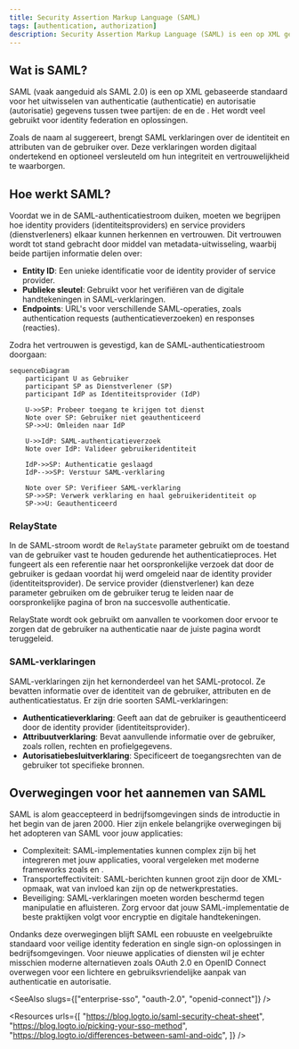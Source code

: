 ```yaml
---
title: Security Assertion Markup Language (SAML)
tags: [authentication, authorization]
description: Security Assertion Markup Language (SAML) is een op XML gebaseerd standaard voor het uitwisselen van authenticatie en autorisatiegegevens tussen identity providers (identiteitsproviders) en service providers (dienstverleners).
---
```


## Wat is SAML?

SAML (vaak aangeduid als SAML 2.0) is een op XML gebaseerde standaard voor het uitwisselen van authenticatie (authenticatie) en autorisatie (autorisatie) gegevens tussen twee partijen: de <Ref slug="identity-provider" /> en de <Ref slug="service-provider" />. Het wordt veel gebruikt voor identity federation en <Ref slug="enterprise-sso" /> oplossingen.

Zoals de naam al suggereert, brengt SAML verklaringen over de identiteit en attributen van de gebruiker over. Deze verklaringen worden digitaal ondertekend en optioneel versleuteld om hun integriteit en vertrouwelijkheid te waarborgen.

## Hoe werkt SAML?

Voordat we in de SAML-authenticatiestroom duiken, moeten we begrijpen hoe identity providers (identiteitsproviders) en service providers (dienstverleners) elkaar kunnen herkennen en vertrouwen. Dit vertrouwen wordt tot stand gebracht door middel van metadata-uitwisseling, waarbij beide partijen informatie delen over:

- **Entity ID**: Een unieke identificatie voor de identity provider of service provider.
- **Publieke sleutel**: Gebruikt voor het verifiëren van de digitale handtekeningen in SAML-verklaringen.
- **Endpoints**: URL's voor verschillende SAML-operaties, zoals authentication requests (authenticatieverzoeken) en responses (reacties).

Zodra het vertrouwen is gevestigd, kan de SAML-authenticatiestroom doorgaan:

```mermaid
sequenceDiagram
    participant U as Gebruiker
    participant SP as Dienstverlener (SP)
    participant IdP as Identiteitsprovider (IdP)

    U->>SP: Probeer toegang te krijgen tot dienst
    Note over SP: Gebruiker niet geauthenticeerd
    SP->>U: Omleiden naar IdP

    U->>IdP: SAML-authenticatieverzoek
    Note over IdP: Valideer gebruikeridentiteit

    IdP->>SP: Authenticatie geslaagd
    IdP-->>SP: Verstuur SAML-verklaring

    Note over SP: Verifieer SAML-verklaring
    SP->>SP: Verwerk verklaring en haal gebruikeridentiteit op
    SP->>U: Geauthenticeerd
```

### RelayState

In de SAML-stroom wordt de `RelayState` parameter gebruikt om de toestand van de gebruiker vast te houden gedurende het authenticatieproces. Het fungeert als een referentie naar het oorspronkelijke verzoek dat door de gebruiker is gedaan voordat hij werd omgeleid naar de identity provider (identiteitsprovider). De service provider (dienstverlener) kan deze parameter gebruiken om de gebruiker terug te leiden naar de oorspronkelijke pagina of bron na succesvolle authenticatie.

RelayState wordt ook gebruikt om <Ref slug="csrf" /> aanvallen te voorkomen door ervoor te zorgen dat de gebruiker na authenticatie naar de juiste pagina wordt teruggeleid.

### SAML-verklaringen

SAML-verklaringen zijn het kernonderdeel van het SAML-protocol. Ze bevatten informatie over de identiteit van de gebruiker, attributen en de authenticatiestatus. Er zijn drie soorten SAML-verklaringen:

- **Authenticatieverklaring**: Geeft aan dat de gebruiker is geauthenticeerd door de identity provider (identiteitsprovider).
- **Attribuutverklaring**: Bevat aanvullende informatie over de gebruiker, zoals rollen, rechten en profielgegevens.
- **Autorisatiebesluitverklaring**: Specificeert de toegangsrechten van de gebruiker tot specifieke bronnen.

## Overwegingen voor het aannemen van SAML

SAML is alom geaccepteerd in bedrijfsomgevingen sinds de introductie in het begin van de jaren 2000. Hier zijn enkele belangrijke overwegingen bij het adopteren van SAML voor jouw applicaties:

- Complexiteit: SAML-implementaties kunnen complex zijn bij het integreren met jouw applicaties, vooral vergeleken met moderne frameworks zoals <Ref slug="oauth-2.0" /> en <Ref slug="openid-connect" />.
- Transporteffectiviteit: SAML-berichten kunnen groot zijn door de XML-opmaak, wat van invloed kan zijn op de netwerkprestaties.
- Beveiliging: SAML-verklaringen moeten worden beschermd tegen manipulatie en afluisteren. Zorg ervoor dat jouw SAML-implementatie de beste praktijken volgt voor encryptie en digitale handtekeningen.

Ondanks deze overwegingen blijft SAML een robuuste en veelgebruikte standaard voor veilige identity federation en single sign-on oplossingen in bedrijfsomgevingen. Voor nieuwe applicaties of diensten wil je echter misschien moderne alternatieven zoals OAuth 2.0 en OpenID Connect overwegen voor een lichtere en gebruiksvriendelijke aanpak van authenticatie en autorisatie.

<SeeAlso slugs={["enterprise-sso", "oauth-2.0", "openid-connect"]} />

<Resources
  urls={[
    "https://blog.logto.io/saml-security-cheat-sheet",
    "https://blog.logto.io/picking-your-sso-method",
    "https://blog.logto.io/differences-between-saml-and-oidc",
  ]}
/>